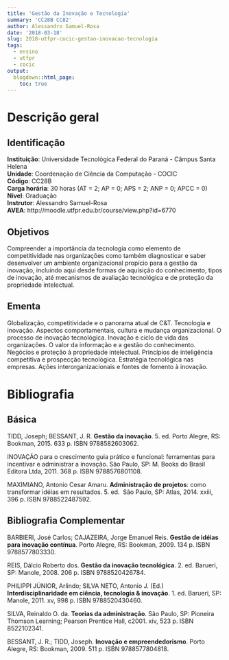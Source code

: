 ```yaml
---
title: 'Gestão da Inovação e Tecnologia'
summary: 'CC28B CC82'
author: Alessandro Samuel-Rosa
date: '2018-03-18'
slug: 2018-utfpr-cocic-gestao-inovacao-tecnologia
tags:
  - ensino
  - utfpr
  - cocic
output:
  blogdown::html_page:
    toc: true
---
```


# Descrição geral

## Identificação

**Instituição**: Universidade Tecnológica Federal do Paraná - Câmpus Santa Helena<br>
**Unidade**: Coordenação de Ciência da Computação - COCIC<br>
**Código**: CC28B<br>
**Carga horária**: 30 horas (AT = 2; AP = 0; APS = 2; ANP = 0; APCC = 0)<br>
**Nível**: Graduação<br>
**Instrutor**: Alessandro Samuel-Rosa<br>
**AVEA**: http://moodle.utfpr.edu.br/course/view.php?id=6770

## Objetivos

Compreender a importância da tecnologia como elemento de competitividade nas organizações como também 
diagnosticar e saber desenvolver um ambiente organizacional propício para a gestão da inovação, incluindo aqui 
desde formas de aquisição do conhecimento, tipos de inovação, até mecanismos de avaliação tecnológica e de 
proteção da propriedade intelectual.

## Ementa

Globalização, competitividade e o panorama atual de C&T. Tecnologia e inovação. Aspectos comportamentais, 
cultura e mudança organizacional. O processo de inovação tecnológica. Inovação e ciclo de vida das 
organizações. O valor da informação e a gestão do conhecimento. Negócios e proteção à propriedade intelectual.
Princípios de inteligência competitiva e prospecção tecnológica. Estratégia tecnológica nas empresas. Ações 
interorganizacionais e fontes de fomento à inovação.

# Bibliografia 

## Básica

TIDD, Joseph; BESSANT, J. R. **Gestão da inovação**. 5. ed. Porto Alegre, RS: Bookman, 2015. 633 p. ISBN
9788582603062.

INOVAÇÃO para o crescimento guia prático e funcional: ferramentas para incentivar e administrar a inovação. 
São Paulo, SP: M. Books do Brasil Editora Ltda, 2011. 368 p. ISBN 9788576801108.

MAXIMIANO, Antonio Cesar Amaru. **Administração de projetos**: como transformar idéias em resultados. 5. ed. 
São Paulo, SP: Atlas, 2014. xxiii, 396 p. ISBN 9788522487592.

## Bibliografia Complementar

BARBIERI, José Carlos; CAJAZEIRA, Jorge Emanuel Reis. **Gestão de idéias para inovação contínua**. Porto 
Alegre, RS: Bookman, 2009. 134 p. ISBN 9788577803330.

REIS, Dálcio Roberto dos. **Gestão da inovação tecnológica**. 2. ed. Barueri, SP: Manole, 2008. 206 p. ISBN
9788520426784.

PHILIPPI JÚNIOR, Arlindo; SILVA NETO, Antonio J. (Ed.) **Interdisciplinaridade em ciência, tecnologia & inovação**.
1. ed. Barueri, SP: Manole, 2011. xv, 998 p. ISBN 9788520430460.

SILVA, Reinaldo O. da. **Teorias da administração**. São Paulo, SP: Pioneira Thomson Learning; Pearson Prentice
Hall, c2001. xiv, 523 p. ISBN 8522102341.

BESSANT, J. R.; TIDD, Joseph. **Inovação e empreendedorismo**. Porto Alegre, RS: Bookman, 2009. 511 p. ISBN
9788577804818.
